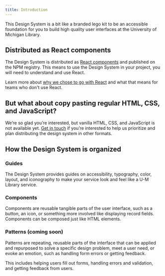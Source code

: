 ```yaml
---
title: Introduction
---
```



<Text lede>This Design System is a bit like a branded lego kit to be an accessible foundation for you to build high quality user interfaces at the University of Michigan Library.</Text>

## Distributed as React components

The Design System is distributed as [React components](/about/glossary/#react) and published on the NPM registry. This means to use the Design System in your project, you will need to understand and use React.

Learn more about [why we chose to go with React](/articles/why-react) and what that means for teams who don't use React.

## But what about copy pasting regular HTML, CSS, and JavaScript?

We’re so glad you’re interested, but vanilla HTML, CSS, and JavaScript is not available yet. [Get in touch](/about/design-system-team#contact-us) if you’re interested to help us prioritize and plan distributing the design system in other formats.

## How the Design System is organized

### Guides
The Design System provides guides on accessibility, typography, color, layout, and iconography to make your service look and feel like a U-M Library service. 

### Components

Components are reusable tangible parts of the user interface, such as a button, an icon, or something more involved like displaying record fields. Components can be composed just like HTML elements.

### Patterns (coming soon)

Patterns are repeating, reusable parts of the interface that can be applied and repurposed to solve a specific design problem, meet a user need, or evoke an emotion, such as handling form errors or getting feedback.

This includes helping users fill out forms, handling errors and validation, and getting feedback from users.
